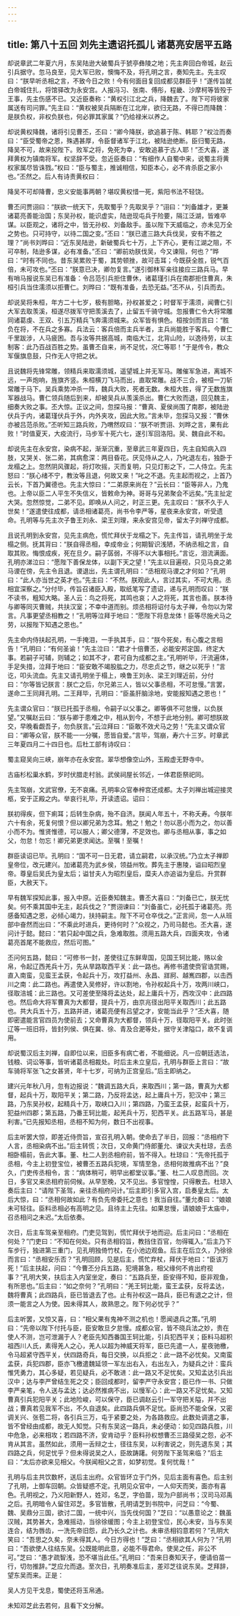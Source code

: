 ```yaml
---
---
---
```

title: 第八十五回 刘先主遗诏托孤儿 诸葛亮安居平五路
---

却说章武二年夏六月，东吴陆逊大破蜀兵于猇亭彝陵之地；先主奔回白帝城，赵云引兵据守。忽马良至，见大军已败，懊悔不及，将孔明之言，奏知先主。先主叹曰：“朕早听丞相之言，不致今日之败！今有何面目复回成都见群臣乎！”遂传旨就白帝城住扎，将馆驿改为永安宫。人报冯习、张南、傅彤，程畿、沙摩柯等皆殁于王事，先主伤感不已。又近臣奏称：“黄权引江北之兵，降魏去了。陛下可将彼家属送有司问罪。”先主曰：“黄权被吴兵隔断在江北岸，欲归无路，不得已而降魏：是朕负权，非权负朕也，何必罪其家属？”仍给禄米以养之。

却说黄权降魏，诸将引见曹丕，丕曰：“卿今降朕，欲追慕于陈、韩耶？”权泣而奏曰：“臣受蜀帝之恩，殊遇甚厚，令臣督诸军于江北，被陆逊绝断。臣归蜀无路，降吴不可，故来投陛下。败军之将，免死为幸，安敢追慕于古人耶！”丕大喜，遂拜黄权为镇南将军。权坚辞不受。忽近臣奏曰：“有细作人自蜀中来，说蜀主将黄权家属尽皆诛戮。”权曰：“臣与蜀主，推诚相信，知臣本心，必不肯杀臣之家小也。”丕然之。后人有诗责黄权曰：

降吴不可却降曹，忠义安能事两朝？堪叹黄权惜一死，紫阳书法不轻饶。

曹丕问贾诩曰：“朕欲一统天下，先取蜀乎？先取吴乎？”诩曰：“刘备雄才，更兼诸葛亮善能治国；东吴孙权，能识虚实，陆逊现屯兵于险要，隔江泛湖，皆难卒谋。以臣观之，诸将之中，皆无孙权、刘备敌手。虽以陛下天威临之，亦未见万全之势也。只可持守，以待二国之变。”丕曰：“朕已遣三路大兵伐吴，安有不胜之理？”尚书刘晔曰：“近东吴陆逊，新破蜀兵七十万，上下齐心，更有江湖之阻，不可卒制，陆逊多谋，必有准备。”丕曰：“卿前劝朕伐吴，今又谏阻，何也？”晔曰：“时有不同也。昔东吴累败于蜀，其势顿挫，故可击耳；今既获全胜，锐气百倍，未可攻也。”丕曰：“朕意已决，卿勿复言。”遂引御林军亲往接应三路兵马。早有哨马报说东吴已有准备：令吕范引兵拒住曹休，诸葛瑾引兵在南郡拒住曹真，朱桓引兵当住濡须以拒曹仁。刘晔曰：“既有准备，去恐无益。”丕不从，引兵而去。

却说吴将朱桓，年方二十七岁，极有胆略，孙权甚爱之；时督军于濡须，闻曹仁引大军去取羡溪，桓遂尽拨军守把羡溪去了，止留五千骑守城。忽报曹仁令大将常雕同诸葛虔、王双、引五万精兵飞奔濡须城来。众军皆有惧色。桓按剑而言曰：“胜负在将，不在兵之多寡。兵法云：客兵倍而主兵半者，主兵尚能胜于客兵。今曹仁千里跋涉，人马疲困。吾与汝等共据高城，南临大江，北背山险，以逸待劳，以主制客：此乃百战百胜之势。虽曹丕自来，尚不足忧，况仁等耶！”于是传令，教众军偃旗息鼓，只作无人守把之状。

且说魏将先锋常雕，领精兵来取濡须城，遥望城上并无军马。雕催军急进，离城不远，一声炮响，旌旗齐竖。朱桓横刀飞马而出，直取常雕。战不三合，被桓一刀斩常雕于马下。吴兵乘势冲杀一阵，魏兵大败，死者无数。朱桓大胜，得了无数旌旗军器战马。曹仁领兵随后到来，却被吴兵从羡溪杀出。曹仁大败而退，回见魏主，细奏大败之事。丕大惊。正议之间，忽探马报：“曹真、夏侯尚围了南郡，被陆逊伏兵于内，诸葛瑾伏兵于外，内外夹攻，因此大败。”言未毕，忽探马又报：”曹休亦被吕范杀败。”丕听知三路兵败，乃喟然叹曰：“朕不听贾诩、刘晔之言，果有此败！”时值夏天，大疫流行，马步军十死六七，遂引军回洛阳。吴、魏自此不和。

却说先主在永安宫，染病不起，渐渐沉重，至章武三年夏四日，先主自知病入四肢，又哭关、张二弟，其病愈深：两目昏花。厌见侍从之人，乃叱退左右，独卧于龙榻之上。忽然阴风骤起，将灯吹摇，灭而复明，只见灯影之下，二人侍立。先主怒曰：“朕心绪不宁，教汝等且退，何故又来！”叱之不退。先主起而视之，上首乃云长，下首乃翼德也。先主大惊曰：“二弟原来尚在？”云长曰：“臣等非人，乃鬼也。上帝以臣二人平生不失信义，皆敕命为神。哥哥与兄弟聚会不远矣。”先主扯定大哭。忽然惊觉，二弟不见。即唤从人问之，时正三更。先主叹曰：“朕不久于人世矣！”遂遣使往成都，请丞相诸葛亮，尚书令李严等，星夜来永安宫，听受遗命。孔明等与先主次子鲁王刘永、梁王刘理，来永安宫见帝，留太子刘禅守成都。

且说孔明到永安宫，见先主病危，慌忙拜伏于龙榻之下。先主传旨，请孔明坐于龙榻之侧。抚其背曰：“朕自得丞相，幸成帝业；何期智识浅陋，不纳丞相之言，自取其败。悔恨成疾，死在旦夕。嗣子孱弱，不得不以大事相托。”言讫，泪流满面。孔明亦涕泣曰：“愿陛下善保龙体，以副下天之望！”先主以目遍视，只见马良之弟马谡在傍，先主令且退。谡退出，先主谓孔明曰：“丞相观马谡之才何如？”孔明曰：“此人亦当世之英才也。”先主曰：“不然。朕观此人，言过其实，不可大用。丞相宜深察之。”分付毕，传旨召诸臣入殿，取纸笔写了遗诏，递与孔明而叹曰：“朕不读书，粗知大略。圣人云：鸟之将死，其鸣也哀；人之将死，其言也善。朕本待与卿等同灭曹贼，共扶汉室；不幸中道而别。烦丞相将诏付与太子禅，令勿以为常言。凡事更望丞相教之！”孔明等泣拜于地曰：“愿陛下将息龙体！臣等尽施犬马之劳，以报陛下知遇之恩也。”

先主命内侍扶起孔明，一手掩泪，一手执其手，曰：“朕今死矣，有心腹之言相告！”孔明曰：“有何圣谕！”先主泣曰：“君才十倍曹丕，必能安邦定国，终定大事。若嗣子可辅，则辅之；如其不才，君可自为成都之主。”孔明听毕，汗流遍体，手足失措，泣拜于地曰：“臣安敢不竭股肱之力，尽忠贞之节，继之以死乎！”言讫，叩头流血。先主又请孔明坐于榻上，唤鲁王刘永、梁王刘理近前，分付曰：“尔等皆记朕言：朕亡之后，尔兄弟三人，皆以父事丞相，不可怠慢。”言罢，遂命二王同拜孔明。二王拜毕，孔明曰：“臣虽肝脑涂地，安能报知遇之恩也！”

先主谓众官曰：“朕已托孤于丞相，令嗣子以父事之。卿等俱不可怠慢，以负朕望。”又嘱赵云曰：“朕与卿于患难之中，相从到今，不想于此地分别。卿可想朕故交，早晚看觑吾子，勿负朕言。”云泣拜曰：“臣敢不效犬马之劳！”先主又谓众官曰：“卿等众官，朕不能一一分嘱，愿皆自爱。”言毕，驾崩，寿六十三岁。时章武三年夏四月二十四日也。后杜工部有诗叹曰：

蜀主窥吴向三峡，崩年亦在永安宫。翠华想像空山外，玉殿虚无野寺中。

古庙杉松巢水鹤，岁时伏腊走村翁。武侯祠屋长邻近，一体君臣祭祀同。

先主驾崩，文武官僚，无不哀痛。孔明率众官奉梓宫还成都。太子刘禅出城迎接灵柩，安于正殿之内。举哀行礼毕，开读遗诏。诏曰：

朕初得疾，但下痢耳；后转生杂病，殆不自济。朕闻人年五十，不称夭寿。今朕年六十有余，死复何恨？但以卿兄弟为念耳。勉之！勉之！勿以恶小而为之，勿以善小而不为。惟贤惟德，可以服人；卿父德薄，不足效也。卿与丞相从事，事之如父，勿怠！勿忘！卿兄弟更求闻达。至嘱！至嘱！

群臣读诏已毕。孔明曰：“国不可一日无君，请立嗣君，以承汉统。”乃立太子禅即皇帝位，改元建兴。加诸葛亮为武乡侯，领益州牧。葬先主于惠陵，谥曰昭烈皇帝。尊皇后吴氏为皇太后；谥甘夫人为昭烈皇后，糜夫人亦追谥为皇后。升赏群臣，大赦天下。

早有魏军探知此事，报入中原。近臣奏知魏主。曹丕大喜曰：“刘备已亡，朕无忧矣。何不乘其国中无主，起兵伐之？”贾诩谏曰：“刘备虽亡，必托孤于诸葛亮。亮感备知遇之恩，必倾心竭力，扶持嗣主。陛下不可仓卒伐之。”正言间，忽一人从班部中奋然而出曰：“不乘此时进兵，更待何时？”众视之，乃司马懿也。丕大喜，遂问计于懿。懿曰：“若只起中国之兵，急难取胜。须用五路大兵，四面夹攻，令诸葛亮首尾不能救应，然后可图。”

丕问何五路，懿曰：“可修书一封，差使往辽东鲜卑国，见国王轲比能，赂以金帛，令起辽西羌兵十万，先从旱路取西平关：此一路也。再修书遣使赍官诰赏赐，直入南蛮，见蛮王孟获，令起兵十万，攻打益州、永昌、牂牁、越嶲四郡，以击西川之南：此二路也。再遣使入吴修好，许以割地，令孙权起兵十万，攻两川峡口，径取涪城：此三路也。又可差使至降将孟达处，起上庸兵十万，西攻汉中：此四路也。然后命大将军曹真为大都督，提兵十万，由京兆径出阳平关取西川；此五路也。共大兵五十万，五路并进，诸葛亮便有吕望之才，安能当此乎？”丕大喜，随即密遣能言官四员为使前去；又命曹真为大都督，领兵十万，径取阳平关。此时张辽等一班旧将，皆封列侯、俱在冀、徐、青及合淝等处，据守关津隘口，故不复调用。

却说蜀汉后主刘禅，自即位以来，旧臣多有病亡者，不能细说。凡一应朝廷选法，钱粮、词讼等事，皆听诸葛丞相裁处。时后主未立皇后，孔明与群臣上言曰：“故车骑将军张飞之女甚贤，年十七岁，可纳为正宫皇后。”后主即纳之。

建兴元年秋八月，忽有边报说：“魏调五路大兵，来取西川；第一路，曹真为大都督，起兵十万，取阳平关；第二路，乃反将孟达，起上庸兵十万，犯汉中；第三路，乃东吴孙权，起精兵十万，取峡口入川；第四路，乃蛮王孟获，起蛮兵十万，犯益州四郡；第五路，乃番王轲比能，起羌兵十万，犯西平关。此五路军马，甚是利害。”已先报知丞相，丞相不知为何，数日不出视事。

后主听罢大惊，即差近侍赍旨，宣召孔明入朝。使命去了半日，回报：“丞相府下人言，丞相染病不出。”后主转慌；次日，又命黄门侍郎董允、谏议大夫杜琼，去丞相卧榻前，告此大事。董、杜二人到丞相府前，皆不得入。杜琼曰：“先帝托孤于丞相，今主上初登宝位，被曹丕五路兵犯境，军情至急，丞相何故推病不出？”良久，门吏传丞相令，言：“病体稍可，明早出都堂议事。”董、杜二人叹息而回。次日，多官又来丞相府前伺候。从早至晚，又不见出。多官惶惶，只得散去。杜琼入奏后主曰：“请陛下圣驾，亲往丞相府问计。”后主即引多官入宫，启奏皇太后。太后大惊，曰：“丞相何故如此？有负先帝委托之意也！我当自往。”董允奏曰：“娘娘未可轻往。臣料丞相必有高明之见。且待主上先往。如果怠慢，请娘娘于太庙中，召丞相问之未迟。”太后依奏。

次日，后主车驾亲至相府。门吏见驾到，慌忙拜伏于地而迎。后主问曰：“丞相在何处？”门吏曰：“不知在何处。只有丞相钧旨，教挡住百官，勿得辄入。”后主乃下车步行，独进第三重门，见孔明独倚竹杖，在小池边观鱼。后主在后立久，乃徐徐而言曰：“丞相安乐否？”孔明回顾，见是后主，慌忙弃杖，拜伏于地曰：“臣该万死！”后主扶起，问曰：“今曹丕分兵五路，犯境甚急，相父缘何不肯出府视事？”孔明大笑，扶后主入内室坐定，奏曰：“五路兵至，臣安得不知，臣非观鱼，有所思也。”后主曰：“如之奈何？”孔明曰：“羌王轲比能，蛮王孟获，反将孟达，魏将曹真；此四路兵，臣已皆退去了也。止有孙权这一路兵，臣已有退之之计，但须一能言之人为使。因未得其人，故熟思之。陛下何必忧乎？”

后主听罢，又惊又喜，曰：“相父果有鬼神不测之机也！愿闻退兵之策。”孔明曰：“先帝以陛下付托与臣，臣安敢旦夕怠慢。成都众官，皆不晓兵法之妙，贵在使人不测，岂可泄漏于人？老臣先知西番国王轲比能，引兵犯西平关；臣料马超积祖西川人氏，素得羌人之心，羌人以超为神威天将军，臣已先遣一人，星夜驰檄，令马超紧守西平关，伏四路奇兵，每日交换，以兵拒之：此一路不必忧矣。又南蛮孟获，兵犯四郡，臣亦飞檄遣魏延领一军左出右入，右出左入，为疑兵之计：蛮兵惟凭勇力，其心多疑，若见疑兵，必不敢进：此一路又不足忧矣。又知孟达引兵出汉中；达与李严曾结生死之交；臣回成都时，留李严守永安宫；臣已作一书、只做李严亲笔，令人送与孟达；达必然推病不出，以慢军心：此一路又不足忧矣。又知曹真引兵犯阳平关；此地险峻，可以保守，臣已调赵云引一军守把关隘，并不出战；曹真若见我军不出，不久自退矣。此四路兵俱不足忧。臣尚恐不能全保，又密调关兴、张苞二将，各引兵三万，屯于紧要之处，为各路救应。此数处调遣之事，皆不曾经由成都，故无人知觉。只有东吴这一路兵，未必便动：如见四路兵胜，川中危急，必来相攻；若四路不济，安肯动乎？臣料孙权想曹丕三路侵吴之怨，必不肯从其言。虽然如此，须用一舌辩之士，径往东吴，以利害说之，则先退东吴；其四路之兵，何足忧乎？但未得说吴之人，臣故踌躇。何劳陛下圣驾来临？”后主曰：“太后亦欲来见相父。今朕闻相父之言，如梦初觉。复何忧哉！”

孔明与后主共饮数杯，送后主出府。众官皆环立于门外，见后主面有喜色。后主别了孔明，上御车回朝。众皆疑惑不定。孔明见众官中，一人仰天而笑，面亦有喜色。孔明视之，乃义阳新野人，姓邓，名芝，字伯苗，现为户部尚书；汉司马邓禹之后。孔明暗令人留住邓芝。多官皆散，孔明请芝到书院中，问芝曰：“今蜀、魏、吴鼎分三国，欲讨二国，一统中兴，当先伐何国？”芝曰：“以愚意论之：魏虽汉贼，其势甚大，急难摇动，当徐徐缓图；今主上初登宝位，民心未安，当与东吴连合，结为唇齿，一洗先帝旧怨，此乃长久之计也。未审丞相钧意若何？”孔明大笑曰：“吾思之久矣，奈未得其人。今日方得也！”芝曰：“丞相欲其人何为？”孔明曰：“吾欲使人往结东吴。公既能明此意，必能不辱君命。使吴之任，非公不可。”芝曰：“愚才疏智浅，恐不堪当此任。”孔明曰：“吾来日奏知天子，便请伯苗一行，切勿推辞。”芝应允而退。至次日，孔明奏准后主，差邓芝往说东吴。芝拜辞，望东吴而来。正是：

吴人方见干戈息，蜀使还将玉帛通。

未知邓芝此去若何，且看下文分解。